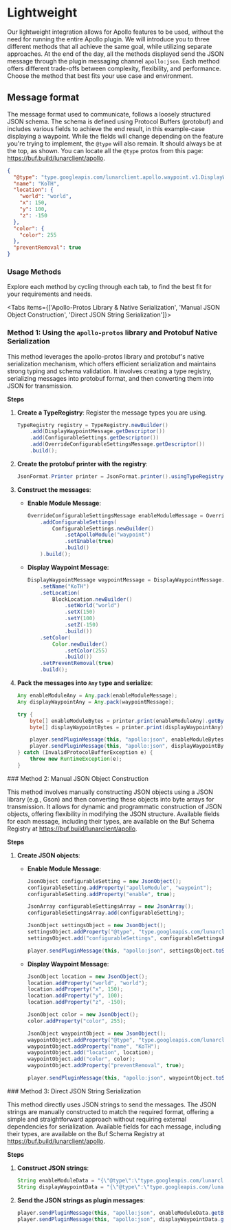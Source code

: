 # Lightweight

Our lightweight integration allows for Apollo features to be used, without the need for running the entire Apollo plugin. We will introduce you to three different methods that all achieve the same goal, while utilizing separate approaches. At the end of the day, all the methods displayed send the JSON message through the plugin messaging channel `apollo:json`. Each method offers different trade-offs between complexity, flexibility, and performance. Choose the method that best fits your use case and environment.

## Message format

The message format used to communicate, follows a loosely structured JSON schema. The schema is defined using Protocol Buffers (protobuf) and includes various fields to achieve the end result, in this example-case displaying a waypoint. While the fields will change depending on the feature you're trying to implement, the `@type` will also remain. It should always be at the top, as shown. You can locate all the `@type` protos from this page: https://buf.build/lunarclient/apollo.
```JSON
{
  "@type": "type.googleapis.com/lunarclient.apollo.waypoint.v1.DisplayWaypointMessage", // The protobuf message type
  "name": "KoTH",
  "location": {
    "world": "world",
    "x": 150,
    "y": 100,
    "z": -150
  },
  "color": {
    "color": 255
  },
  "preventRemoval": true
}
```

### Usage Methods 
Explore each method by cycling through each tab, to find the best fit for your requirements and needs.

<Tabs items={['Apollo-Protos Library & Native Serialization', 'Manual JSON Object Construction', 'Direct JSON String Serialization']}>
<Tab>
### Method 1: Using the `apollo-protos` library and Protobuf Native Serialization

This method leverages the apollo-protos library and protobuf's native serialization mechanism, which offers efficient serialization and maintains strong typing and schema validation. It involves creating a type registry, serializing messages into protobuf format, and then converting them into JSON for transmission.

**Steps**

1. **Create a TypeRegistry**: Register the message types you are using.
    ```java
    TypeRegistry registry = TypeRegistry.newBuilder()
        .add(DisplayWaypointMessage.getDescriptor())
        .add(ConfigurableSettings.getDescriptor())
        .add(OverrideConfigurableSettingsMessage.getDescriptor())
        .build();
    ```

2. **Create the protobuf printer with the registry**:
    ```java
    JsonFormat.Printer printer = JsonFormat.printer().usingTypeRegistry(registry);
    ```

3. **Construct the messages**:
    - **Enable Module Message**:
        ```java
        OverrideConfigurableSettingsMessage enableModuleMessage = OverrideConfigurableSettingsMessage.newBuilder()
            .addConfigurableSettings(
                ConfigurableSettings.newBuilder()
                    .setApolloModule("waypoint")
                    .setEnable(true)
                    .build()
            ).build();
        ```

    - **Display Waypoint Message**:
        ```java
        DisplayWaypointMessage waypointMessage = DisplayWaypointMessage.newBuilder()
            .setName("KoTH")
            .setLocation(
                BlockLocation.newBuilder()
                    .setWorld("world")
                    .setX(150)
                    .setY(100)
                    .setZ(-150)
                    .build())
            .setColor(
                Color.newBuilder()
                    .setColor(255)
                    .build())
            .setPreventRemoval(true)
            .build();
        ```

4. **Pack the messages into `Any` type and serialize**:
    ```java
    Any enableModuleAny = Any.pack(enableModuleMessage);
    Any displayWaypointAny = Any.pack(waypointMessage);

    try {
        byte[] enableModuleBytes = printer.print(enableModuleAny).getBytes();
        byte[] displayWaypointBytes = printer.print(displayWaypointAny).getBytes();

        player.sendPluginMessage(this, "apollo:json", enableModuleBytes);
        player.sendPluginMessage(this, "apollo:json", displayWaypointBytes);
    } catch (InvalidProtocolBufferException e) {
        throw new RuntimeException(e);
    }
    ```
   
</Tab>
<Tab>
### Method 2: Manual JSON Object Construction

This method involves manually constructing JSON objects using a JSON library (e.g., Gson) and then converting these objects into byte arrays for transmission. It allows for dynamic and programmatic construction of JSON objects, offering flexibility in modifying the JSON structure. Available fields for each message, including their types, are available on the Buf Schema Registry at https://buf.build/lunarclient/apollo.

**Steps**

1. **Create JSON objects**:
    - **Enable Module Message**:
        ```java
        JsonObject configurableSetting = new JsonObject();
        configurableSetting.addProperty("apolloModule", "waypoint");
        configurableSetting.addProperty("enable", true);

        JsonArray configurableSettingsArray = new JsonArray();
        configurableSettingsArray.add(configurableSetting);

        JsonObject settingsObject = new JsonObject();
        settingsObject.addProperty("@type", "type.googleapis.com/lunarclient.apollo.configurable.v1.OverrideConfigurableSettingsMessage");
        settingsObject.add("configurableSettings", configurableSettingsArray);

        player.sendPluginMessage(this, "apollo:json", settingsObject.toString().getBytes());
        ```

    - **Display Waypoint Message**:
        ```java
        JsonObject location = new JsonObject();
        location.addProperty("world", "world");
        location.addProperty("x", 150);
        location.addProperty("y", 100);
        location.addProperty("z", -150);

        JsonObject color = new JsonObject();
        color.addProperty("color", 255);

        JsonObject waypointObject = new JsonObject();
        waypointObject.addProperty("@type", "type.googleapis.com/lunarclient.apollo.waypoint.v1.DisplayWaypointMessage");
        waypointObject.addProperty("name", "KoTH");
        waypointObject.add("location", location);
        waypointObject.add("color", color);
        waypointObject.addProperty("preventRemoval", true);

        player.sendPluginMessage(this, "apollo:json", waypointObject.toString().getBytes());
        ```

</Tab>
<Tab>
### Method 3: Direct JSON String Serialization

This method directly uses JSON strings to send the messages. The JSON strings are manually constructed to match the required format, offering a simple and straightforward approach without requiring external dependencies for serialization. Available fields for each message, including their types, are available on the Buf Schema Registry at https://buf.build/lunarclient/apollo.

**Steps**

1. **Construct JSON strings**:
    ```java
    String enableModuleData = "{\"@type\":\"type.googleapis.com/lunarclient.apollo.configurable.v1.OverrideConfigurableSettingsMessage\",\"configurableSettings\":[{\"apolloModule\":\"waypoint\",\"enable\":true}]}";
    String displayWaypointData = "{\"@type\":\"type.googleapis.com/lunarclient.apollo.waypoint.v1.DisplayWaypointMessage\",\"name\":\"KoTH\",\"location\":{\"world\":\"world\",\"x\":150,\"y\":100,\"z\":-150},\"color\":{\"color\":255},\"preventRemoval\":true}";
    ```

2. **Send the JSON strings as plugin messages**:
    ```java
    player.sendPluginMessage(this, "apollo:json", enableModuleData.getBytes());
    player.sendPluginMessage(this, "apollo:json", displayWaypointData.getBytes());
    ```
</Tab>
